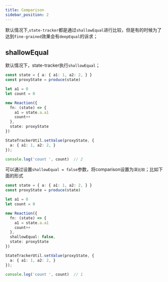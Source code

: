```yaml
---
title: Comparison
sidebar_position: 2
---
```


默认情况下,`state-tracker`都是通过`shallowEqual`进行比较，但是有的时候为了达到`fine-grained`效果会有`deepEqual`的诉求；


## shallowEqual

默认情况下，state-tracker执行`shallowEqual`；

```ts
const state = { a: { a1: 1, a2: 2, } }
const proxyState = produce(state)

let a1 = 0
let count = 0

new Reaction({
  fn: (state) => {
    a1 = state.a.a1
    count++
  },
  state: proxyState
})

StateTrackerUtil.setValue(proxyState, {
  a: { a1: 1, a2: 2, }
});

console.log('count ', count)  // 2
```

可以通过设置`shallowEqual = false`参数，将comparison设置为`深比较`；比如下面的形式

```ts
const state = { a: { a1: 1, a2: 2, } }
const proxyState = produce(state)

let a1 = 0
let count = 0

new Reaction({
  fn: (state) => {
    a1 = state.a.a1
    count++
  },
  shallowEqual: false,
  state: proxyState
})

StateTrackerUtil.setValue(proxyState, {
  a: { a1: 1, a2: 2, }
});

console.log('count ', count)  // 1
```